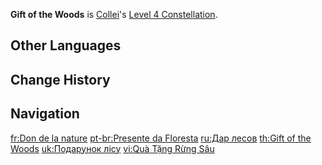 {{Constellation Infobox
|image         = Constellation Gift of the Woods.png
|character     = Collei
|level         = 4
|description   = Using [[Trump-Card Kitty]] will increase all nearby characters' [[Elemental Mastery]] by 60 for 12s (not including Collei herself).
|utility1      = Elemental Mastery
|utility2      = Party Elemental Mastery
}}
'''Gift of the Woods''' is [[Collei]]'s [[Level 4 Constellation]].

==Other Languages==
{{Other Languages
|en      = Gift of the Woods
|zhs     = 骞林馈遗
|zhs_rm  = Qiānlín Kuìyí
|zht     = 騫林饋遺
|zht_rm  = Qiānlín Kuìyí
|zh_tl   = 
|ja      = ギフトオブフォレスト
|ja_rm   = Gifuto obu Foresuto
|ja_tl   = Gift of Forest
|ko      = 숲의 선물
|ko_rm   = Sup-ui Seonmul
|ko_tl   = Gift of Forest
|es      = Obsequio de la naturaleza
|es_tl   = Gift of Nature
|fr      = Don de la nature
|fr_tl   = Gift of Nature
|ru      = Дар лесов
|ru_tl   = Gift of the Woods
|th      = Gift of the Woods
|vi      = Quà Tặng Rừng Sâu
|vi_tl   = 
|de      = Waldgeschenk unterm Mond
|de_tl   = Forest Gift Under the Moon
|id      = Gift of the Woods
|pt      = Presente da Floresta
|pt_tl   = 
|tr      = Ormandan Gelen Hediye
|tr_tl   = 
|it      = Dono dei boschi
|it_tl   = Gift of the Woods
}}

==Change History==
{{Change History|3.0}}

==Navigation==
{{Talent Navbox|Collei}}

[[fr:Don de la nature]]
[[pt-br:Presente da Floresta]]
[[ru:Дар лесов]]
[[th:Gift of the Woods]]
[[uk:Подарунок лісу]]
[[vi:Quà Tặng Rừng Sâu]]
